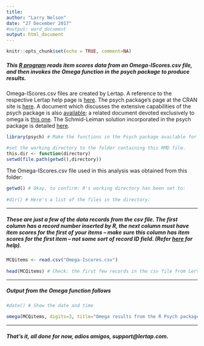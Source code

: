 ---
title:
author: "Larry Nelson"
date: "27 December 2017"
#output: word_document
output: html_document
---

```{r setup, include=FALSE}
knitr::opts_chunk$set(echo = TRUE, comment=NA)
```

##### This [R program](https://en.wikipedia.org/wiki/R_(programming_language)) reads item scores data from an Omega-IScores.csv file, and then invokes the Omega function in the psych package to produce results.

Omega-IScores.csv files are created by Lertap. A reference to the respective Lertap help page is [here](http://www.larrynelsonstuff.com/HTMLHelp/HTML/index.html?omega1.htm). The psych package's page at the CRAN site is [here](https://cran.r-project.org/web/packages/psych/index.html). A document which discusses the extensive capabilities of the psych package is also [available](https://cran.r-project.org/web/packages/psych/vignettes/overview.pdf); a related document devoted exclusively to omega is [this one](http://personality-project.org/r/psych/HowTo/R_for_omega.pdf). The Schmid-Leiman solution incorporated in the psych package is detailed [here](https://link.springer.com/content/pdf/10.3758/BF03206397.pdf).

```{r echo=FALSE}
library(psych) # Make the functions in the Psych package available for use.

#set the working directory to the folder containing this RMD file.
this.dir <- function(directory)
setwd(file.path(getwd(),directory))

```
The Omega-IScores.csv file used in this analysis was obtained from this folder:    


```{r echo=FALSE}

getwd() # Okay, to confirm: R's working directory has been set to:
 
#dir() # Here's a list of the files in the directory: 

```
***
##### These are just a few of the data records from the csv file. The first column has a record number inserted by R, the next column must have item scores for the first of your items -- _make sure this column has item scores for the first item_ -- **not** some sort of record ID field. (Refer [here](http://www.larrynelsonstuff.com/HTMLHelp/HTML/index.html?omega1.htm) for help).    


```{r echo=FALSE}

MCQitems <- read.csv("Omega-Iscores.csv")
 
head(MCQitems) # Check: the first few records in the csv file from Lertap look like this: 

```
 
***
##### Output from the Omega function follows      

 
```{r echo=FALSE}

#date() # Show the date and time
 
omega(MCQitems, digits=3, title="Omega results from the R Psych package", echo=FALSE)

```

***

##### That's it, all done for now, _adios amigos_, support@lertap.com.
